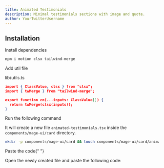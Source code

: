```yaml
---
title: Animated Testimonials
description: Minimal testimonials sections with image and quote.
author: YourTwitterUsername
---
```


<ComponentPreview name="card-animated-testimonials--docs" />

## Installation

<Steps>
<Step>Install dependencies</Step>

```bash
npm i motion clsx tailwind-merge
```

<Step>Add util file</Step>

lib/utils.ts

```json
import { ClassValue, clsx } from "clsx";
import { twMerge } from "tailwind-merge";

export function cn(...inputs: ClassValue[]) {
  return twMerge(clsx(inputs));
}

```

<Step>Run the following command</Step>

It will create a new file `animated-testimonials.tsx` inside the `components/mage-ui/card` directory.

```bash
mkdir -p components/mage-ui/card && touch components/mage-ui/card/animated-testimonials.tsx
```

<Step>Paste the code</Step>{" "}

Open the newly created file and paste the following code:

```jsx file=<rootDir>/mage-ui/card/animated-testimonials.tsx

```

</Steps>
